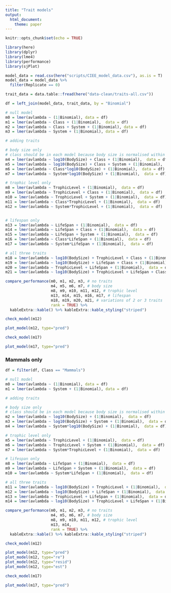 ```yaml
---
title: "Trait models"
output: 
  html_document:
    theme: paper
---
```


```r
knitr::opts_chunk$set(echo = TRUE)

library(here)
library(dplyr)
library(lme4)
library(performance)
library(sjPlot)

model_data = read.csv(here("scripts/CIEE_model_data.csv"), as.is = T)
model_data = model_data %>%
  filter(Replicate == 0)

trait_data = data.table::fread(here("data-clean/traits-all.csv"))

df = left_join(model_data, trait_data, by = "Binomial")
```

```r
# null model
m0 = lmer(avlambda ~ (1|Binomial), data = df)
m1 = lmer(avlambda ~ Class + (1|Binomial),  data = df)
m2 = lmer(avlambda ~ Class + System + (1|Binomial), data = df)
m3 = lmer(avlambda ~ System + (1|Binomial), data = df)

# adding traits

# body size only
# class should be in each model because body size is normalised within classes
m4 = lmer(avlambda ~ log10(BodySize) + Class + (1|Binomial),  data = df)
m5 = lmer(avlambda ~ log10(BodySize) + Class + System + (1|Binomial),  data = df)
m6 = lmer(avlambda ~ Class*log10(BodySize) + (1|Binomial),  data = df)
m7 = lmer(avlambda ~ System*log10(BodySize) + (1|Binomial),  data = df)

# trophic level only
m8 = lmer(avlambda ~ TrophicLevel + (1|Binomial),  data = df)
m9 = lmer(avlambda ~ TrophicLevel + Class + (1|Binomial),  data = df)
m10 = lmer(avlambda ~ TrophicLevel + System + (1|Binomial),  data = df)
m11 = lmer(avlambda ~ Class*TrophicLevel + (1|Binomial),  data = df)
m12 = lmer(avlambda ~ System*TrophicLevel + (1|Binomial),  data = df)


# lifespan only
m13 = lmer(avlambda ~ LifeSpan + (1|Binomial),  data = df)
m14 = lmer(avlambda ~ LifeSpan + Class + (1|Binomial),  data = df)
m15 = lmer(avlambda ~ LifeSpan + System + (1|Binomial),  data = df)
m16 = lmer(avlambda ~ Class*LifeSpan + (1|Binomial),  data = df)
m17 = lmer(avlambda ~ System*LifeSpan + (1|Binomial),  data = df)

# all three traits
m18 = lmer(avlambda ~ log10(BodySize) + TrophicLevel + Class + (1|Binomial),  data = df)
m19 = lmer(avlambda ~ log10(BodySize) + LifeSpan + Class + (1|Binomial),  data = df)
m20 = lmer(avlambda ~ TrophicLevel + LifeSpan + (1|Binomial),  data = df)
m21 = lmer(avlambda ~ log10(BodySize) + TrophicLevel + LifeSpan + Class + (1|Binomial),  data = df)
```

```r
compare_performance(m0, m1, m2, m3, # no traits
                    m4, m5, m6, m7, # body size
                    m8, m9, m10, m11, m12, # trophic level
                    m13, m14, m15, m16, m17, # lifespan
                    m18, m19, m20, m21, # variations of 2 or 3 traits
                    rank = TRUE) %>%
  kableExtra::kable() %>% kableExtra::kable_styling("striped")
```

```r
check_model(m12)
```

```r
plot_model(m12, type="pred")
```

```r
check_model(m17)
```

```r
plot_model(m17, type="pred")
```


### Mammals only

```r
df = filter(df, Class == "Mammals")

# null model
m0 = lmer(avlambda ~ (1|Binomial), data = df)
m1 = lmer(avlambda ~ System + (1|Binomial), data = df)

# adding traits

# body size only
# class should be in each model because body size is normalised within classes
m2 = lmer(avlambda ~ log10(BodySize) + (1|Binomial),  data = df)
m3 = lmer(avlambda ~ log10(BodySize) + System + (1|Binomial),  data = df)
m4 = lmer(avlambda ~ System*log10(BodySize) + (1|Binomial),  data = df)

# trophic level only
m5 = lmer(avlambda ~ TrophicLevel + (1|Binomial),  data = df)
m6 = lmer(avlambda ~ TrophicLevel + System + (1|Binomial),  data = df)
m7 = lmer(avlambda ~ System*TrophicLevel + (1|Binomial),  data = df)

# lifespan only
m8 = lmer(avlambda ~ LifeSpan + (1|Binomial),  data = df)
m9 = lmer(avlambda ~ LifeSpan + System + (1|Binomial),  data = df)
m10 = lmer(avlambda ~ System*LifeSpan + (1|Binomial),  data = df)

# all three traits
m11 = lmer(avlambda ~ log10(BodySize) + TrophicLevel + (1|Binomial),  data = df)
m12 = lmer(avlambda ~ log10(BodySize) + LifeSpan + (1|Binomial),  data = df)
m13 = lmer(avlambda ~ TrophicLevel + LifeSpan + (1|Binomial),  data = df)
m14 = lmer(avlambda ~ log10(BodySize) + TrophicLevel + LifeSpan + (1|Binomial),  data = df)
```

```r
compare_performance(m0, m1, m2, m3, # no traits
                    m4, m5, m6, m7, # body size
                    m8, m9, m10, m11, m12, # trophic level
                    m13, m14,
                    rank = TRUE) %>%
  kableExtra::kable() %>% kableExtra::kable_styling("striped")
```

```r
check_model(m12)
```

```r
plot_model(m12, type="pred")
plot_model(m12, type="re")
plot_model(m12, type="resid")
plot_model(m12, type="est")
```

```r
check_model(m17)
```

```r
plot_model(m17, type="pred")
```
